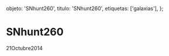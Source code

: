 
  objeto: 'SNhunt260',
  titulo: 'SNhunt260',
  etiquetas: ['galaxias'],
};

# SNhunt260

<Imagen
  src="registro/snhunt260_20141021_1_snhunt260-_20141021_i88.jpg"
  fecha="20141021"
/>

 21Octubre2014